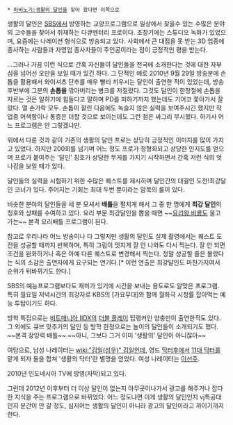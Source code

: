  * [[마비노기:생활의 달인]]을 찾아 왔다면 이쪽으로

생활의 달인은 [[SBS]]에서 방영하는 교양프로그램으로 일상에서 찾을수 있는 수많은 분야의 고수들을 찾아서 취재하는 다큐멘터리 프로이다. 초창기에는 스튜디오 녹화가 있었으며, 요즘에는 나레이션 형식으로 방송되고 있다. 사회에서 큰 대접을 못 받는 3D 업종에 종사하는 사람들과 자영업 종사자들이 주인공이라는 점이 긍정적인 평을 받는다.

...그러나 가끔 이런 식으로 간혹 자신들이 달인들을 전국에 소개한다는 것에 대한 자부심을 넘어선 오만을 보일 때가 있긴 하다. 그 단적인 예로 2010년 9월 29일 방송분에 손톱을 활용해서 와이셔츠 단추를 매우 빨리 끼우시는 달인이 출연한 적이 있었는데, 방송 후반부에 그분의 '''손톱을''' 깎아버리는 병크를 저질렀다. 그것도 달인이 한창철에 손톱을 자르는 것은 일하기에 힘들다고 말하며 PD를 피하기까지 했는데도 기어코 쫓아가서 잘랐다. 열 손가락 모두. 손톱이 잘린 다음에도 녹슬지 않은 실력을 보여주시긴 했지만 작업중 어색함이나 통증은 더할 것으로 보이는데도 그런 점은 싸그리 무시했다. 하기사 어느 프로그램은 안 그렇겠냐만.

위에서 다룬 것과 같이 기존의 생활의 달인 프로는 상당히 긍정적인 이미지를 많이 가지고 있었다. 하지만 200회를 넘기며 어느 정도 프로가 정형화되고 상당한 인지도를 얻으며 프로가 붙여주는 '달인' 칭호가 상당한 무게를 가지기 시작하면서 간혹 저런 식의 엇나감을 보일 때가 있다.

달인들의 실력을 시험하기 위한 수많은 퀘스트를 제시하며 달인간의 대결인 도전!최강달인 코너가 있다. 주어지는 기회는 최대 두번 뿐이라는 암묵의 룰이 있다.

비슷한 분야의 달인들을 세 분 모셔서 '''배틀'''을 펼치게 해서 그 중 한 명에게 '''최강 달인'''의 칭호와 상패를 수여하고 있다. 요리 부문 최강달인을 뽑을 때면 ~~[[요리왕 비룡]]도 울고 가는~~ 본격 요리배틀 프로그램이 된다.

참고로 우리나라 어느 방송이나 다 그렇지만 생활의 달인도 실제 촬영에서는 퀘스트 도전을 성공할 때까지 반복하며, 특히 그림이 멋지게 잘 안 나와도 다시 찍는다. 잘 안 되면 조건을 완화하거나 혹은 아예 다른 퀘스트로 변경해서 찍는다. 정말 성공할 줄은 몰랐다는  식의 소감은 출연자에게 요구되는 연기다.[* 이런 연출은 최강달인도 마찬가지여서 순위가 뒤바뀌기도 한다.]

SBS의 예능프로그램보다도 재미가 있기에 시간을 보내는 용도로도 알맞은 프로그램. 특히 월요일 저녁시간의 최강자로 KBS의 [가요무대]와 함께 월화극 시청률 잡아먹는 예능 투탑이기도 하다.

방학 특집으로는 [[비트매니아 IIDX]]의 [[더블 플레이]] 탑랭커인 양충만이 출연한적도 있다. 그 외에도 큐브 맞추기의 달인 등 방학 한정으로는 놀이의 달인들이 소개되기도 했다. ~~본격 장잉력 배틀~~ ~~아니, 그보다 그거 이미 '생활의' 달인이 아니잖아~~

여담으로, 남성 나레이터는 [[wiki:"김일(성우)" 김일]]인데, 영드 [[닥터후]]에서 [[11대 닥터]]를 맡게 되자 둘을 합쳐 '생활의 닥터'란 별명을 얻었다. 여성 나레이터는 [[이선주]].

2010년 인도네시아 TV에 방영(자막)되고 있다.

그런데 2012년 이후부터 더 이상 달인이 없는지 아무곳이나가서 광고를 해주거나 잡다한 지식을 주는 프로그램으로 바뀌었다. 어느 정도냐면 이게 생활의 달인인지 vj특공대인지 분간이 안 갈 정도, 심지어는 생활의 달인이 아니라 광고의 달인이라고 까이기까지한다.
